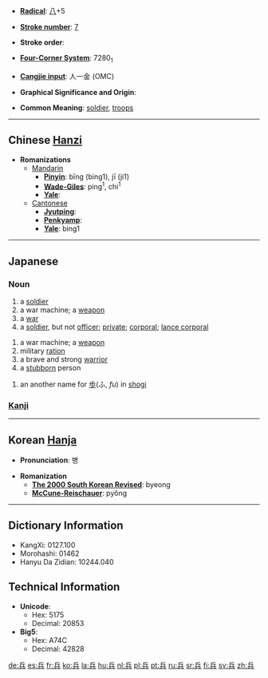 * '''[[Wiktionary:Chinese radical index| Radical]]''': [[Wiktionary:Chinese radical index 八|八]]+5

* '''[[Wiktionary:Chinese total strokes index|Stroke number]]''': [[Wiktionary:Chinese total strokes index 7|7]]

* '''Stroke order''': 

* '''[[Wiktionary:Chinese four corner index|Four-Corner System]]''': 7280<sub>1</sub>

* '''[[Wiktionary:Chinese Cangjie index|Cangjie input]]''': 人一金 (OMC)

* '''Graphical Significance and Origin''': 

* '''Common Meaning''': [[soldier]], [[troops]]

----

== Chinese [[Hanzi]] ==

* '''Romanizations'''
** [[Mandarin]]
*** '''[[Pinyin]]''': bīng (bing1), jī (ji1)
*** '''[[Wade-Giles]]''': ping<sup>1</sup>, chi<sup>1</sup>
*** '''[[Yale]]''': 
**[[Cantonese]]
***'''[[Jyutping]]''':
***'''[[Penkyamp]]''': 
***'''[[Yale]]''': bing1

----

== Japanese ==
=== Noun ===
{{ja-noun|k|hira=へい|rom=hei}}
# a [[soldier]]
# a war machine; a [[weapon]]
# a [[war]]
# a [[soldier]], but not [[officer]]; [[private]]; [[corporal]]; [[lance corporal]]
{{ja-noun|k|hira=つわもの|rom=tsuwamono}}
# a war machine; a [[weapon]]
# military [[ration]]
# a brave and strong [[warrior]]
# a [[stubborn]] person
{{ja-noun|k|hira=ひょう|rom=hyō}}
# an another name for [[歩]](ふ, ''fu'') in [[shogi]]
=== [[Kanji]] ===
{{kanji
|[[へい]] (hei), [[ひょう]] (hyō)
|[[つわもの]] (tsuwamono), [[いくさ]] (ikusa)
|rs=八05
|grade=4}}
----

== Korean [[Hanja]] ==

* '''Pronunciation''': 병

* '''Romanization'''
** '''[[The 2000 South Korean Revised Romanization|The 2000 South Korean Revised]]''': byeong
** '''[[McCune-Reischauer]]''': pyŏng

----

== Dictionary Information ==

* KangXi: 0127.100
* Morohashi: 01462
* Hanyu Da Zidian: 10244.040

== Technical Information ==

* '''Unicode''':
** Hex: 5175
** Decimal: 20853
* '''Big5''':
** Hex: A74C
** Decimal: 42828

[[de:兵]]
[[es:兵]]
[[fr:兵]]
[[ko:兵]]
[[la:兵]]
[[hu:兵]]
[[nl:兵]]
[[pl:兵]]
[[pt:兵]]
[[ru:兵]]
[[sr:兵]]
[[fi:兵]]
[[sv:兵]]
[[zh:兵]]